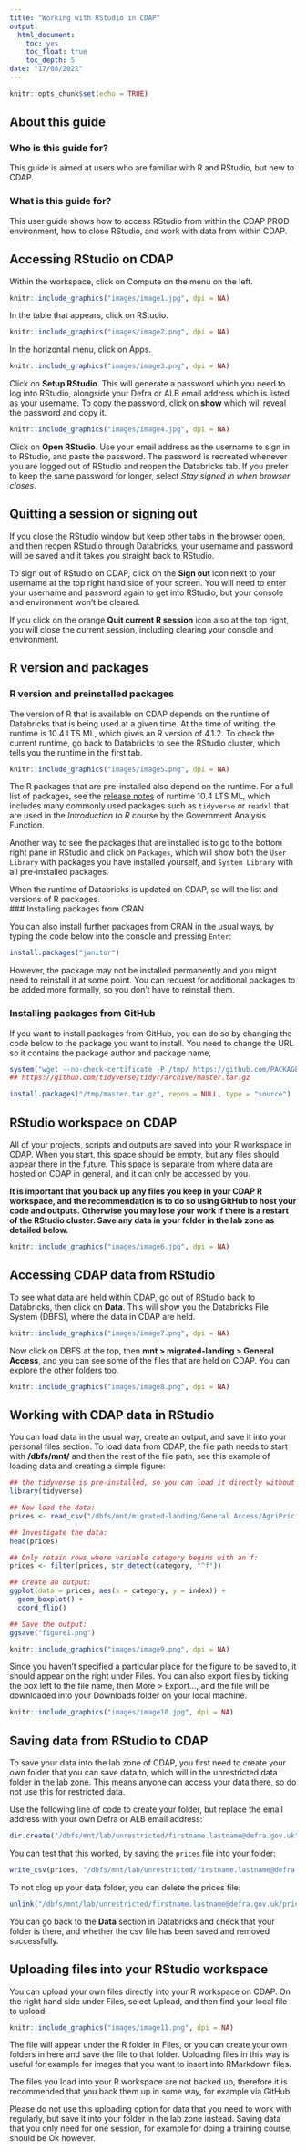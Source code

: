 ```yaml
---
title: "Working with RStudio in CDAP"
output:
  html_document:
    toc: yes
    toc_float: true
    toc_depth: 5
date: "17/08/2022"
---
```


```r
knitr::opts_chunk$set(echo = TRUE)
```




## About this guide  

### Who is this guide for?  

This guide is aimed at users who are familiar with R and RStudio, but new to CDAP.  


### What is this guide for?  

This user guide shows how to access RStudio from within the CDAP PROD environment, how to close RStudio, and work with data from within CDAP.   


## Accessing RStudio on CDAP 

Within the workspace, click on Compute on the menu on the left.  



```r
knitr::include_graphics("images/image1.jpg", dpi = NA)
```



In the table that appears, click on RStudio.  


```r
knitr::include_graphics("images/image2.png", dpi = NA)
```


  
In the horizontal menu, click on Apps.   


```r
knitr::include_graphics("images/image3.png", dpi = NA)
```



Click on **Setup RStudio**. This will generate a password which you need to log into RStudio, alongside your Defra or ALB email address which is listed as your username. To copy the password, click on **show** which will reveal the password and copy it.  

```r
knitr::include_graphics("images/image4.jpg", dpi = NA)
```


  
Click on **Open RStudio**. Use your email address as the username to sign in to RStudio, and paste the password. The password is recreated whenever you are logged out of RStudio and reopen the Databricks tab. If you prefer to keep the same password for longer, select *Stay signed in when browser closes*.

## Quitting a session or signing out  


If you close the RStudio window but keep other tabs in the browser open, and then reopen RStudio through Databricks, your username and password will be saved and it takes you straight back to RStudio.  

To sign out of RStudio on CDAP, click on the **Sign out** icon next to your username at the top right hand side of your screen. You will need to enter your username and password again to get into RStudio, but your console and environment won't be cleared.  

If you click on the orange **Quit current R session** icon also at the top right, you will close the current session, including clearing your console and environment.  


## R version and packages  

### R version and preinstalled packages

The version of R that is available on CDAP depends on the runtime of Databricks that is being used at a given time. At the time of writing, the runtime is 10.4 LTS ML, which gives an R version of 4.1.2.  To check the current runtime, go back to Databricks to see the RStudio cluster, which tells you the runtime in the first tab.


```r
knitr::include_graphics("images/image5.png", dpi = NA)
```


The R packages that are pre-installed also depend on the runtime. For a full list of packages, see the [release notes](https://docs.microsoft.com/en-gb/azure/databricks/release-notes/runtime/10.4ml#r-libraries) of runtime 10.4 LTS ML, which includes many commonly used packages such as `tidyverse` or `readxl` that are used in the *Introduction to R* course by the Government Analysis Function.  

Another way to see the packages that are installed is to go to the bottom right pane in RStudio and click on `Packages`, which will show both the `User Library` with packages you have installed yourself, and `System Library` with all pre-installed packages.  

When the runtime of Databricks is updated on CDAP, so will the list and versions of R packages.   
### Installing packages from CRAN  

You can also install further packages from CRAN in the usual ways, by typing the code below into the console and pressing `Enter`:

```r

install.packages("janitor")
```


However, the package may not be installed permanently and you might need to reinstall it at some point. You can request for additional packages to be added more formally, so you don't have to reinstall them.  

### Installing packages from GitHub  

If you want to install packages from GitHub, you can do so by changing the code below to the package you want to install. You need to change the URL so it contains the package author and package name, 

```r

system("wget --no-check-certificate -P /tmp/ https://github.com/PACKAGE_AUTHOR/PACKAGE_NAME/archive/master.tar.gz") ##change the URL to the relevant package author and name, for example:
## https://github.com/tidyverse/tidyr/archive/master.tar.gz

install.packages("/tmp/master.tar.gz", repos = NULL, type = "source")

```


## RStudio workspace on CDAP  

All of your projects, scripts and outputs are saved into your R workspace in CDAP. When you start, this space should be empty, but any files should appear there in the future. This space is separate from where data are hosted on CDAP in general, and it can only be accessed by you.  

**It is important that you back up any files you keep in your CDAP R workspace, and the recommendation is to do so using GitHub to host your code and outputs. Otherwise you may lose your work if there is a restart of the RStudio cluster. Save any data in your folder in the lab zone as detailed below.**  


```r
knitr::include_graphics("images/image6.jpg", dpi = NA)
```


## Accessing CDAP data from RStudio  


To see what data are held within CDAP, go out of RStudio back to Databricks, then click on **Data**. This will show you the Databricks File System (DBFS), where the data in CDAP are held. 


```r
knitr::include_graphics("images/image7.png", dpi = NA)
```


Now click on DBFS at the top, then **mnt > migrated-landing > General Access**, and you can see some of the files that are held on CDAP. You can explore the other folders too.  



```r
knitr::include_graphics("images/image8.png", dpi = NA)
```



## Working with CDAP data in RStudio  


You can load data in the usual way, create an output, and save it into your personal files section. To load data from CDAP, the file path needs to start with **/dbfs/mnt/** and then the rest of the file path, see this example of loading data and creating a simple figure:  

```r
## the tidyverse is pre-installed, so you can load it directly without installing it:
library(tidyverse) 

## Now load the data:
prices <- read_csv("/dbfs/mnt/migrated-landing/General Access/AgriPricing/API-csv-10dec20.csv")

## Investigate the data:
head(prices)

## Only retain rows where variable category begins with an f:
prices <- filter(prices, str_detect(category, "^f"))

## Create an output: 
ggplot(data = prices, aes(x = category, y = index)) +
  geom_boxplot() +
  coord_flip()

## Save the output:
ggsave("figure1.png") 
```


```r
knitr::include_graphics("images/image9.png", dpi = NA)
```

Since you haven't specified a particular place for the figure to be saved to, it should appear on the right under Files. You can also export files by ticking the box left to the file name, then More > Export..., and the file will be downloaded into your Downloads folder on your local machine.

```r
knitr::include_graphics("images/image10.jpg", dpi = NA)
```

## Saving data from RStudio to CDAP  

To save your data into the lab zone of CDAP, you first need to create your own folder that you can save data to, which will in the unrestricted data folder in the lab zone. This means anyone can access your data there, so do not use this for restricted data.

Use the following line of code to create your folder, but replace the email address with your own Defra or ALB email address:

```r

dir.create("/dbfs/mnt/lab/unrestricted/firstname.lastname@defra.gov.uk")

```

You can test that this worked, by saving the ```prices``` file into your folder:


```r
write_csv(prices, "/dbfs/mnt/lab/unrestricted/firstname.lastname@defra.gov.uk/prices.csv")
```


To not clog up your data folder, you can delete the prices file:

```r
unlink("/dbfs/mnt/lab/unrestricted/firstname.lastname@defra.gov.uk/prices.csv")
```

You can go back to the **Data** section in Databricks and check that your folder is there, and whether the csv file has been saved and removed successfully.
  
## Uploading files into your RStudio workspace

You can upload your own files directly into your R workspace on CDAP. On the right hand side under Files, select Upload, and then find your local file to upload:

```r
knitr::include_graphics("images/image11.png", dpi = NA)
```

The file will appear under the R folder in Files, or you can create your own folders in here and save the file to that folder. Uploading files in this way is useful for example for images that you want to insert into RMarkdown files.  

The files you load into your R workspace are not backed up, therefore it is recommended that you back them up in some way, for example via GitHub.  

Please do not use this uploading option for data that you need to work with regularly, but save it into your folder in the lab zone instead. Saving data that you only need for one session, for example for doing a training course, should be Ok however.  
